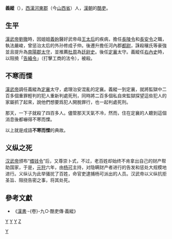 '''義縱'''（{{bd|？||前117年|catIdx=Y}}），[[西漢|西漢]][[河東郡_(中國)|河東郡]]（今[[山西省|山西省]]）人，[[漢朝|漢朝]]的[[酷吏|酷吏]]。

==生平==
[[漢武帝|漢武帝]][[劉徹|劉徹]]時，因姐姐[[義姁|義姁]]醫好武帝母[[王皇后_(漢景帝)|王太后]]的疾病，擔任[[長陵令|長陵令]]和[[長安令|長安令]]之職，執法嚴峻，曾惩治太后的外孙修成子仲。後遷升擔任河內郡[[都尉|都尉]]，誅殺穰氏等豪強並且提升為[[南陽郡|南陽郡]][[太守|太守]]，並推薦[[杜周|杜周]]為[[廷尉|廷尉史]]。後任[[定襄|定襄]]太守。義縱任[[右內史|右內史]]時，以阻撓「[[告緍令|告緍令]]」（打擊工商的法令），被殺。

==不寒而慄==
[[漢武帝|漢武帝]]調任義縱為[[定襄|定襄]]太守，處理治安混亂的定襄。義縱一到定襄，就將監獄中二百多個重罪輕判的犯人重新判處死刑，同時將二百多個私自來監獄探望這些犯人的家屬抓了起來，說他們想要爲犯人開脫罪行，也一起判處死刑。

那天，一下子就殺了四百多人。儘管那天天氣不冷，然而，住在定襄的人聽到這個消息後都嚇得不寒而慄。

以上就是成語'''不寒而慄'''的典故。

==义纵之死==
[[汉武帝|汉武帝]]颁布“[[缗钱令|缗钱令]]”后，又尊崇卜式，不过，老百姓却始终不肯拿出自己的财产帮助国家，于是，[[元狩|元狩]]六年，由[[杨可|杨可]]主持，对隐瞒财产者进行的告发和惩处大规模地进行。义纵认为此举骚扰了百姓，命官吏逮捕杨可派出的人员。汉武帝以义纵抗拒圣旨、阻挠告密之事，将其处死。

==參考文獻==
*《[[漢書|漢書]]·-{卷}-九○·酷吏傳·義縱》

[[category:前117年逝世|Y]]
[[category:西漢政治人物|Y]]
[[Category:西漢太守|Y]]
[[category:漢朝被處決者|Y]]
[[category:義姓|Z]]